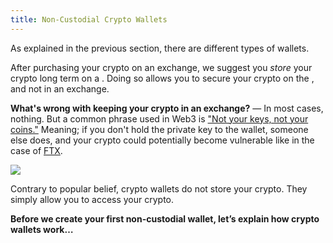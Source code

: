 ```yaml
---
title: Non-Custodial Crypto Wallets
---
```


As explained in the previous section, there are different types of wallets.&#x20;

After purchasing your crypto on an exchange, we suggest you *store* your crypto long term on a <Nutshell children="non-custodial wallet" glossaryEntry="content/glossary/Non-custodial-Crypto-Wallet.mdx" />. Doing so allows you to secure your crypto on the <Nutshell children="blockchain" glossaryEntry="content/glossary/blockchain.mdx" />, and not in an exchange.&#x20;

**What's wrong with keeping your crypto in an exchange?** — In most cases, nothing. But a common phrase used in Web3 is ["Not your keys, not your coins."](https://www.ledger.com/academy/not-your-keys-not-your-coins-why-it-matters) Meaning; if you don't hold the private key to the wallet, someone else does, and your crypto could potentially become vulnerable like in the case of [FTX](https://www.investopedia.com/ftx-exchange-5200842).

![](/assets/bit-crypto-wallet.jpg)

Contrary to popular belief, crypto wallets do not store your crypto. They simply allow you to access your crypto.

**Before we create your first non-custodial wallet, let’s explain how crypto wallets work…**
